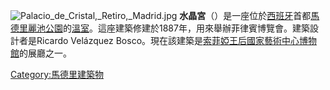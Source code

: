 [[File:Palacio_de_Cristal,_Retiro,_Madrid.jpg|right]]
'''水晶宮'''（{{lang-es|Palacio de Cristal}}）是一座位於[[西班牙|西班牙]]首都[[馬德里|馬德里]][[麗池公園|麗池公園]]的[[溫室|溫室]]。這座建築修建於1887年，用來舉辦菲律賓博覽會。建築設計者是Ricardo Velázquez Bosco。現在該建築是[[索菲婭王后國家藝術中心博物館|索菲婭王后國家藝術中心博物館]]的展廳之一。
{{commons|Palacio de Cristal}}
{{coord|40|24|48.8|N|3|40|55.4|W|source:eswiki_region:ES_type:landmark|display=title}}

[[Category:馬德里建築物|Category:馬德里建築物]]